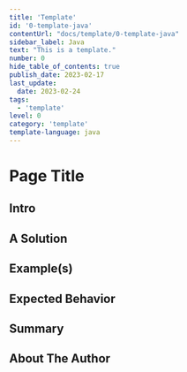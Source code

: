 ```yaml
---
title: 'Template'
id: '0-template-java'
contentUrl: "docs/template/0-template-java"
sidebar_label: Java
text: "This is a template."
number: 0
hide_table_of_contents: true
publish_date: 2023-02-17
last_update:
  date: 2023-02-24
tags:
  - 'template'
level: 0
category: 'template'
template-language: java
---
```


# Page Title

<!-- Create a page title that best explains your tip -->

## Intro

<!-- Write 1-3 paragraphs introducing a problem or use case, and what your tip will be teaching the reader -->

## A Solution

<!-- Write your solution which can be 1-2 paragraphs, a bulleted list or a combination of both -->

## Example(s)

<!-- Show your example solution in any of the following : paragraphs, a bulleted list, ordered and unordered lists and include images, code snippets -->

## Expected Behavior

<!-- Write your expected behavior of the solutions provided as 1-2 paragraphs, a bulleted list or a combination of both -->

## Summary

<!-- Write a summary of the key points listed above and conclude the tip. This should be 3-4 sentences. -->

## About The Author

<!-- Write a short bio, 2-3 sentences and include any links to contact you (LinkedIn, Twitter, website, etc) -->
